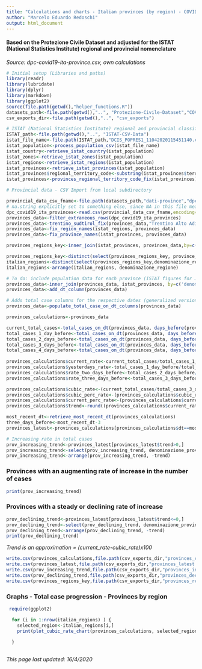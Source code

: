 ```yaml
---
title: "Calculations and charts - Italian provinces (by region) - COVID-19 Epidemic"
author: "Marcelo Eduardo Redoschi"
output: html_document
---
```


#### Based on the Protezione Civile Dataset and adjusted for the ISTAT (National Statistics Institute) regional and provincial nomenclature

*Source: dpc-covid19-ita-province.csv, own calculations*

```r
# Initial setup (Libraries and paths)
library(readr)
library(lubridate)
library(dplyr)
library(markdown)
library(ggplot2)
source(file.path(getwd(),"helper_functions.R"))
datasets_path<-file.path(getwd(),"..", "Protezione-Civile-Dataset","COVID-19") 
csv_exports_dir<-file.path(getwd(),"..", "csv_exports") 
```


```r
# ISTAT (National Statistics Institute) regional and provincial classification
ISTAT_path<-file.path(getwd(),"..", "ISTAT-CSV-Data") 
istat_file_name<-file.path(ISTAT_path,"DCIS_POPRES1_11042020115451140.csv")
istat_population<-process_population_csv(istat_file_name)
istat_country<-retrieve_istat_country(istat_population)
istat_zones<-retrieve_istat_zones(istat_population)
istat_regions<-retrieve_istat_regions(istat_population)
istat_provinces<-retrieve_istat_provinces(istat_population) 
istat_provinces$regional_territory_code<-substring(istat_provinces$territory_code,1,4)
istat_provinces<-provinces_regional_territory_code_fix(istat_provinces)
```

```r
# Provincial data - CSV Import from local subdirectory

provincial_data_csv_fname<-file.path(datasets_path,"dati-province","dpc-covid19-ita-province.csv")
# na.string explicitly set to something else, since NA in this file means the Naples province abbreviation!
dpc_covid19_ita_provinces<-read.csv(provincial_data_csv_fname,encoding="UTF-8", na.strings="undefined") 
provinces_data<-filter_extraneous_rows(dpc_covid19_ita_provinces)
provinces_data<-trentino_sudtirol_fix(provinces_data,"Trentino Alto Adige / Südtirol")
provinces_data<-fix_region_names(istat_regions, provinces_data)
provinces_data<-fix_province_names(istat_provinces, provinces_data)

provinces_regions_key<-inner_join(istat_provinces, provinces_data,by=c('province_name'='denominazione_provincia'))

provinces_regions_key<-distinct(select(provinces_regions_key, province_name, sigla_provincia, codice_provincia, territory_code, denominazione_regione, codice_regione, regional_territory_code))   
italian_regions<-distinct(select(provinces_regions_key,denominazione_regione))
italian_regions<-arrange(italian_regions, denominazione_regione)
```

```r
# To do: include population data for each province (ISTAT figures for January 1, 2019)
provinces_data<-inner_join(provinces_data, istat_provinces, by=c('denominazione_provincia'='province_name'))
provinces_data<-add_dt_column(provinces_data)
```


```r
# Adds total case columns for the respective dates (generalized version) 
provinces_data<-populate_total_case_on_dt_columns(provinces_data)
```

```r
provinces_calculations<-provinces_data

current_total_cases<-total_cases_on_dt(provinces_data, days_before(provinces_data,0))
total_cases_1_day_before<-total_cases_on_dt(provinces_data, days_before(provinces_data,1))
total_cases_2_days_before<-total_cases_on_dt(provinces_data, days_before(provinces_data,2))
total_cases_3_days_before<-total_cases_on_dt(provinces_data, days_before(provinces_data,3))
total_cases_4_days_before<-total_cases_on_dt(provinces_data, days_before(provinces_data,4))
  
provinces_calculations$current_rate<-current_total_cases/total_cases_1_day_before
provinces_calculations$yesterdays_rate<-total_cases_1_day_before/total_cases_2_days_before
provinces_calculations$rate_two_days_before<-total_cases_2_days_before/total_cases_3_days_before
provinces_calculations$rate_three_days_before<-total_cases_3_days_before/total_cases_4_days_before

provinces_calculations$cubic_rate<-(current_total_cases/total_cases_3_days_before)^(1/3)
provinces_calculations$cubic_perc_rate<-(provinces_calculations$cubic_rate-1)*100
provinces_calculations$current_perc_rate<-(provinces_calculations$current_rate-1)*100
provinces_calculations$trend<-round((provinces_calculations$current_rate-provinces_calculations$cubic_rate)*100, digits=1)

most_recent_dt<-retrieve_most_recent_dt(provinces_calculations)
three_days_before<-most_recent_dt-3 
provinces_latest<-provinces_calculations[provinces_calculations$dt==most_recent_dt,]

# Increasing rate in total cases
prov_increasing_trend<-provinces_latest[provinces_latest$trend>0,]
prov_increasing_trend<-select(prov_increasing_trend, denominazione_provincia, totale_casi, current_perc_rate, trend)
prov_increasing_trend<-arrange(prov_increasing_trend, -trend)
```

### Provinces with an augmenting rate of increase in the number of cases
```r
print(prov_increasing_trend)
```

### Provinces with a steady or declining rate of increase 
```r
prov_declining_trend<-provinces_latest[provinces_latest$trend<=0,]
prov_declining_trend<-select(prov_declining_trend, denominazione_provincia, totale_casi, current_perc_rate, trend)
prov_declining_trend<-arrange(prov_declining_trend, -trend)
print(prov_declining_trend)
```
*Trend is an approximation = (current_rate-cubic_rate)x100*

```r
write.csv(provinces_calculations,file.path(csv_exports_dir,"provinces_calculations.csv"))
write.csv(provinces_latest,file.path(csv_exports_dir,"provinces_latest.csv"))
write.csv(prov_increasing_trend,file.path(csv_exports_dir,"provinces_increasing_trend.csv"))
write.csv(prov_declining_trend,file.path(csv_exports_dir,"provinces_declining_trend.csv"))
write.csv(provinces_regions_key,file.path(csv_exports_dir,"provinces_regions_key.csv"))
```

### Graphs - Total case progression - Provinces by region 

```r
 require(ggplot2)

  for (i in 1:nrow(italian_regions) ) {
    selected_region<-italian_regions[i,]
    print(plot_cubic_rate_chart(provinces_calculations, selected_region))
    
  }
            
```

*This page last updated: 16/4/2020*
